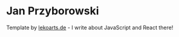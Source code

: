 # Jan Przyborowski

Template by [lekoarts.de](https://www.lekoarts.de?utm_source=cara&utm_medium=Starter) - I write about JavaScript and React there!
